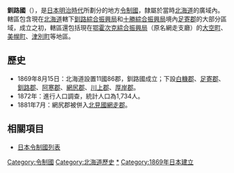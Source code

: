 {{japanese|image=Japan_prov_map_Kushiro..GIF|width=300px|caption=釧路國的轄境（1869年8月15日）|japanese=釧路国|kana=くしろのくに|romaji=Kushiro no kuni}}
'''釧路國'''（{{jpn|j=釧路国|kyu=釧路國|hg=くしろのくに|hgt=|rm=Kushironokuni|f=y}}），是[[日本|日本]][[明治時代|明治時代]]所劃分的地方[[令制國|令制國]]，隸屬於當時[[北海道_(令制)|北海道]]的廣域內。轄區包含現在[[北海道|北海道]]轄下[[釧路綜合振興局|釧路綜合振興局]]和[[十勝綜合振興局|十勝綜合振興局]]境內[[足寄郡|足寄郡]]的大部分區域，成立之初，轄區還包括現在[[鄂霍次克綜合振興局|鄂霍次克綜合振興局]]（原名網走支廳）的[[大空町|大空町]]、[[美幌町|美幌町]]、[[津別町|津別町]]等地區。

==歷史==
*1869年8月15日：北海道設置11國86郡，釧路國成立；下設[[白糠郡|白糠郡]]、[[足寄郡|足寄郡]]、[[釧路郡|釧路郡]]、[[阿寒郡|阿寒郡]]、[[網尻郡|網尻郡]]、[[川上郡|川上郡]]、[[厚岸郡|厚岸郡]]。
*1872年：進行人口調查，統計人口為1,734人。
*1881年7月：網尻郡被併入[[北見國|北見國]][[網走郡|網走郡]]。

== 相關項目 ==
*[[日本令制國列表|日本令制國列表]]

{{钏路国的郡}}
{{日本令制國}}

{{DEFAULTSORT:Kushiro}}

[[Category:令制國|Category:令制國]]
[[Category:北海道歷史|Category:北海道歷史]]
[[Category:釧路國|*]]
[[Category:1869年日本建立|Category:1869年日本建立]]